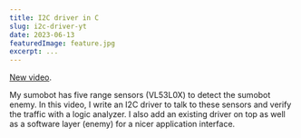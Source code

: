 ```yaml
---
title: I2C driver in C
slug: i2c-driver-yt
date: 2023-06-13
featuredImage: feature.jpg
excerpt: ...
---
```


[New video](https://youtu.be/yZGWpDTbjdw).

My sumobot has five range sensors (VL53L0X) to detect the sumobot enemy. In this video, I write an I2C driver to talk to these sensors and verify the traffic with a logic analyzer. I also add an existing driver on top as well as a software layer (enemy) for a nicer application interface.
